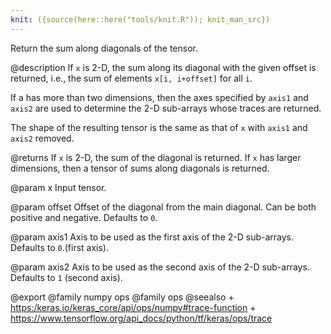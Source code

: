 ```yaml
---
knit: ({source(here::here("tools/knit.R")); knit_man_src})
---
```

Return the sum along diagonals of the tensor.

@description
If `x` is 2-D, the sum along its diagonal with the given offset is
returned, i.e., the sum of elements `x[i, i+offset]` for all `i`.

If a has more than two dimensions, then the axes specified by `axis1`
and `axis2` are used to determine the 2-D sub-arrays whose traces are
returned.

The shape of the resulting tensor is the same as that of `x` with `axis1`
and `axis2` removed.

@returns
If `x` is 2-D, the sum of the diagonal is returned. If `x` has
larger dimensions, then a tensor of sums along diagonals is
returned.

@param x
Input tensor.

@param offset
Offset of the diagonal from the main diagonal. Can be
both positive and negative. Defaults to `0`.

@param axis1
Axis to be used as the first axis of the 2-D sub-arrays.
Defaults to `0`.(first axis).

@param axis2
Axis to be used as the second axis of the 2-D sub-arrays.
Defaults to `1` (second axis).

@export
@family numpy ops
@family ops
@seealso
+ <https:/keras.io/keras_core/api/ops/numpy#trace-function>
+ <https://www.tensorflow.org/api_docs/python/tf/keras/ops/trace>
